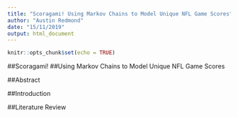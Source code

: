 ```yaml
---
title: "Scoragami! Using Markov Chains to Model Unique NFL Game Scores"
author: "Austin Redmond"
date: "15/11/2019"
output: html_document
---
```


```r
knitr::opts_chunk$set(echo = TRUE)
```

##Scoragami!
##Using Markov Chains to Model Unique NFL Game Scores

##Abstract

##Introduction

##Literature Review
